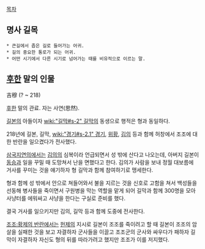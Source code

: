 [[목차]]
== 명사 길목 ==
 * 큰길에서 좁은 길로 들어가는 어귀.
 * 길의 중요한 통로가 되는 어귀.
 * 어떤 시기에서 다른 시기로 넘어가는 때를 비유적으로 이르는 말. 

== [[후한]] 말의 인물 ==
吉穆
(? ~ 218)

[[후한]] 말의 관료. 자는 사연(思然).

[[길본]]의 아들이자 [[wiki:"길막#s-2" 길막]]의 동생으로 행적은 형과 동일하다.

218년에 길본, 길막, [[wiki:"경기#s-2.1" 경기]], [[위황]], [[김의]] 등과 함께 허창에서 조조에 대한 반란을 일으켰다가 전사했다.

[[삼국지연의]]에서는 [[김의]]의 심복이라 언급되면서 성 밖에 산다고 나오는데, 아버지 길본이 [[동승]]과 일을 꾸밀 때 도망쳐서 난을 면했다고 한다. 김의가 사람을 보내 정월 대보름에 거사를 꾸미는 것을 얘기하자 형 길막과 함께 참여하기로 맹세한다.

형과 함께 성 밖에서 안으로 쳐들어와서 불을 지르는 것을 신호로 고함을 쳐서 백성들을 선동해 병사들을 죽이면서 구원병을 막는 역할을 맡게 되어 길막과 함께 300명을 모아 사냥터를 에워싸고 사냥을 한다는 구실로 준비를 했다.

결국 거사를 일으키지만 김의, 길막 등과 함께 도중에 전사한다.

[[조조:황제의 반란]]에서는 [[헌제]]의 지시로 길본이 조조를 죽이려고 할 때 길본이 조조의 암살을 실패한 것을 보고 자결하자 군사들을 이끌고 조조군의 군사와 싸우다가 패하자 길막이 자결하자 자신도 형의 뒤를 따라가려고 했지만 조조가 이를 저지했다.
